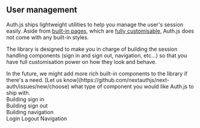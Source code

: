 
## User management

Auth.js ships lightweight utilities to help you manage the user's session easily. Aside from [built-in pages](/tutorials/custom-pages/built-in-pages), which are [fully customisable](/tutorials/custom-pages/custom-sign-in), Auth.js does not come with any built-in styles.

The library is designed to make you in charge of building the session handling components (sign in and sign out, navigation, etc...) so that you have full customisation power on how they look and behave.

<Callout>
  In the future, we might add more rich built-in components to the library if
  there's a need. [Let us
  know](https://github.com/nextauthjs/next-auth/issues/new/choose) what type of
  component you would like Auth.js to ship with.
</Callout>

<RichTabs defaultValue="login">
  <RichTabs.TabList>
    <RichTabs.Tab value="login">
      <div className="flex flex-col justify-center items-center h-full">
        <SignIn fontSize="3rem" />
        <span>Building sign in</span>
      </div>
    </RichTabs.Tab>
    <RichTabs.Tab value="logout">
      <div className="flex flex-col justify-center items-center h-full">
        <SignOut fontSize="3rem" />
        <span>Building sign out</span>
      </div>
    </RichTabs.Tab>
    <RichTabs.Tab value="navigation">
      <div className="flex flex-col justify-center items-center h-full">
        <UserCircle fontSize="3rem" />
        <span>Building navigation</span>
      </div>
    </RichTabs.Tab>
  </RichTabs.TabList>
  <RichTabs.Panels>
    <RichTabs.Panel value="login">Login</RichTabs.Panel>
    <RichTabs.Panel value="logout">Logout</RichTabs.Panel>
    <RichTabs.Panel value="navigation">Navigation</RichTabs.Panel>
  </RichTabs.Panels>
</RichTabs>
